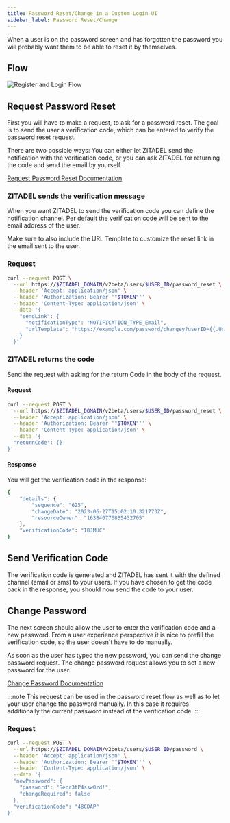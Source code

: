```yaml
---
title: Password Reset/Change in a Custom Login UI
sidebar_label: Password Reset/Change 
---
```


When a user is on the password screen and has forgotten the password you will probably want them to be able to reset it by themselves.

## Flow

![Register and Login Flow](/img/guides/login-ui/password-reset-flow.png)

## Request Password Reset

First you will have to make a request, to ask for a password reset.
The goal is to send the user a verification code, which can be entered to verify the password reset request.

There are two possible ways: You can either let ZITADEL send the notification with the verification code, or you can ask ZITADEL for returning the code and send the email by yourself.

[Request Password Reset Documentation](/apis/resources/user_service/user-service-password-reset)

### ZITADEL sends the verification message

When you want ZITADEL to send the verification code you can define the notification channel.
Per default the verification code will be sent to the email address of the user.

Make sure to also include the URL Template to customize the reset link in the email sent to the user.

### Request

```bash
curl --request POST \
  --url https://$ZITADEL_DOMAIN/v2beta/users/$USER_ID/password_reset \
  --header 'Accept: application/json' \
  --header 'Authorization: Bearer '"$TOKEN"'' \
  --header 'Content-Type: application/json' \
  --data '{
    "sendLink": {
      "notificationType": "NOTIFICATION_TYPE_Email",
      "urlTemplate": "https://example.com/password/changey?userID={{.UserID}}&code={{.Code}}&orgID={{.OrgID}}"
    }
  }'
```

### ZITADEL returns the code

Send the request with asking for the return Code in the body of the request.

#### Request
```bash
curl --request POST \
  --url https://$ZITADEL_DOMAIN/v2beta/users/$USER_ID/password_reset \
  --header 'Accept: application/json' \
  --header 'Authorization: Bearer '"$TOKEN"'' \
  --header 'Content-Type: application/json' \
  --data '{
  "returnCode": {}
}'
```

#### Response

You will get the verification code in the response:
```bash
{
	"details": {
		"sequence": "625",
		"changeDate": "2023-06-27T15:02:10.321773Z",
		"resourceOwner": "163840776835432705"
	},
	"verificationCode": "IBJMUC"
}
```

## Send Verification Code

The verification code is generated and ZITADEL has sent it with the defined channel (email or sms) to your users.
If you have chosen to get the code back in the response, you should now send the code to your user.

## Change Password

The next screen should allow the user to enter the verification code and a new password.
From a user experience perspective it is nice to prefill the verification code, so the user doesn't have to do manually.

As soon as the user has typed the new password, you can send the change password request.
The change password request allows you to set a new password for the user.

[Change Password Documentation](/apis/resources/user_service/user-service-set-password)

:::note
This request can be used in the password reset flow as well as to let your user change the password manually.
In this case it requires additionally the current password instead of the verification code.
:::


### Request

```bash
curl --request POST \
  --url https://$ZITADEL_DOMAIN/v2beta/users/$USER_ID/password \
  --header 'Accept: application/json' \
  --header 'Authorization: Bearer '"$TOKEN"'' \
  --header 'Content-Type: application/json' \
  --data '{
  "newPassword": {
    "password": "Secr3tP4ssw0rd!",
    "changeRequired": false
  },
  "verificationCode": "48CDAP"
}'
```
